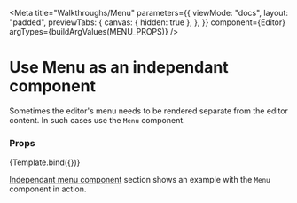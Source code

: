 
<Meta
  title="Walkthroughs/Menu"
  parameters={{
    viewMode: "docs",
    layout: "padded",
    previewTabs: {
      canvas: { hidden: true },
    },
  }}
  component={Editor}
  argTypes={buildArgValues(MENU_PROPS)}
/>

# Use Menu as an independant component

Sometimes the editor's menu needs to be rendered separate from the editor
content. In such cases use the `Menu` component.

### Props


<Story name="Menu"> {Template.bind({})}</Story>

<div id="hide-controls-column">
  <ArgsTable story="Menu" />
</div>

[Independant menu component](https://neeto-editor.onrender.com/?path=/docs/examples-independent-menu-component--page)
section shows an example with the `Menu` component in action.
